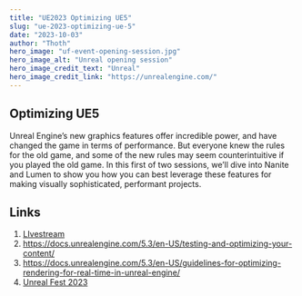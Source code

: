 ```yaml
---
title: "UE2023 Optimizing UE5"
slug: "ue-2023-optimizing-ue-5"
date: "2023-10-03"
author: "Thoth"
hero_image: "uf-event-opening-session.jpg"
hero_image_alt: "Unreal opening session"
hero_image_credit_text: "Unreal"
hero_image_credit_link: "https://unrealengine.com/"
---
```


## Optimizing UE5

Unreal Engine’s new graphics features offer incredible power, and have changed the game in terms of performance. But everyone knew the rules for the old game, and some of the new rules may seem counterintuitive if you played the old game. In this first of two sessions, we’ll dive into Nanite and Lumen to show you how you can best leverage these features for making visually sophisticated, performant projects.

## Links
1. [LIvestream](https://www.youtube.com/live/Cb63bHkWkwk?feature=share)
1. https://docs.unrealengine.com/5.3/en-US/testing-and-optimizing-your-content/
1. https://docs.unrealengine.com/5.3/en-US/guidelines-for-optimizing-rendering-for-real-time-in-unreal-engine/
1. [Unreal Fest 2023](https://www.unrealengine.com/en-US/events/unreal-fest-2023)
